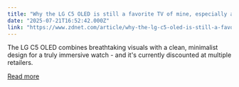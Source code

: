 ```yaml
---
title: "Why the LG C5 OLED is still a favorite TV of mine, especially at $700 off"
date: "2025-07-21T16:52:42.000Z"
link: "https://www.zdnet.com/article/why-the-lg-c5-oled-is-still-a-favorite-tv-of-mine-especially-at-700-off/"
---
```


The LG C5 OLED combines breathtaking visuals with a clean, minimalist design for a truly immersive watch - and it's currently discounted at multiple retailers.

[Read more](https://www.zdnet.com/article/why-the-lg-c5-oled-is-still-a-favorite-tv-of-mine-especially-at-700-off/)
